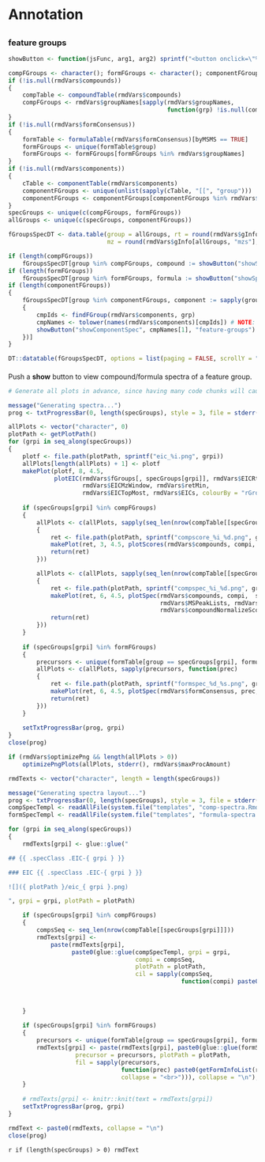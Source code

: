 <style>
.specClass {
    display: none;
}
</style>

<script>`r readAllFile(system.file("js", "utils-report.js", package = "patRoon"))`</script>

Annotation {data-orientation=rows}
===

##

### feature groups

```r
showButton <- function(jsFunc, arg1, arg2) sprintf("<button onclick=\"%s('%s', '%s');\" style=\"padding: 0px 3px 0px 3px\">show</button>", jsFunc, arg1, arg2)

compFGroups <- character(); formFGroups <- character(); componentFGroups <- character()
if (!is.null(rmdVars$compounds))
{
    compTable <- compoundTable(rmdVars$compounds)
    compFGroups <- rmdVars$groupNames[sapply(rmdVars$groupNames,
                                             function(grp) !is.null(compTable[[grp]]) && nrow(compTable[[grp]]) > 0)]
}
if (!is.null(rmdVars$formConsensus))
{
    formTable <- formulaTable(rmdVars$formConsensus)[byMSMS == TRUE]
    formFGroups <- unique(formTable$group)
    formFGroups <- formFGroups[formFGroups %in% rmdVars$groupNames]
}
if (!is.null(rmdVars$components))
{
    cTable <- componentTable(rmdVars$components)
    componentFGroups <- unique(unlist(sapply(cTable, "[[", "group")))
    componentFGroups <- componentFGroups[componentFGroups %in% rmdVars$groupNames]
}
specGroups <- unique(c(compFGroups, formFGroups))
allGroups <- unique(c(specGroups, componentFGroups))

fGroupsSpecDT <- data.table(group = allGroups, rt = round(rmdVars$gInfo[allGroups, "rts"], 2),
                            mz = round(rmdVars$gInfo[allGroups, "mzs"], 5))

if (length(compFGroups))
    fGroupsSpecDT[group %in% compFGroups, compound := showButton("showSpec", match(group, allGroups), "comp")]
if (length(formFGroups))
    fGroupsSpecDT[group %in% formFGroups, formula := showButton("showSpec", match(group, allGroups), "form")]
if (length(componentFGroups))
{
    fGroupsSpecDT[group %in% componentFGroups, component := sapply(group, function(grp)
    {
        cmpIds <- findFGroup(rmdVars$components, grp)
        cmpNames <- tolower(names(rmdVars$components)[cmpIds]) # NOTE: headings are automatically made lowercase
        showButton("showComponentSpec", cmpNames[1], "feature-groups") # UNDONE: multiple indices
    })]
}

DT::datatable(fGroupsSpecDT, options = list(paging = FALSE, scrollY = "200px"), escape = FALSE)
```

####

<div id="noSpecSelected">Push a **show** button to view compound/formula spectra of a feature group.</div>

```r
# Generate all plots in advance, since having many code chunks will cause a lot of overhead.

message("Generating spectra...")
prog <- txtProgressBar(0, length(specGroups), style = 3, file = stderr())

allPlots <- vector("character", 0)
plotPath <- getPlotPath()
for (grpi in seq_along(specGroups))
{
    plotf <- file.path(plotPath, sprintf("eic_%i.png", grpi))
    allPlots[length(allPlots) + 1] <- plotf
    makePlot(plotf, 8, 4.5,
             plotEIC(rmdVars$fGroups[, specGroups[grpi]], rmdVars$EICRtWindow,
                     rmdVars$EICMzWindow, rmdVars$retMin,
                     rmdVars$EICTopMost, rmdVars$EICs, colourBy = "rGroup"))
    
    if (specGroups[grpi] %in% compFGroups)
    {
        allPlots <- c(allPlots, sapply(seq_len(nrow(compTable[[specGroups[grpi]]])), function(compi)
        {
            ret <- file.path(plotPath, sprintf("compscore_%i_%d.png", grpi, compi))
            makePlot(ret, 3, 4.5, plotScores(rmdVars$compounds, compi, specGroups[grpi]))
            return(ret)
        }))

        allPlots <- c(allPlots, sapply(seq_len(nrow(compTable[[specGroups[grpi]]])), function(compi)
        {
            ret <- file.path(plotPath, sprintf("compspec_%i_%d.png", grpi, compi))
            makePlot(ret, 6, 4.5, plotSpec(rmdVars$compounds, compi,  specGroups[grpi],
                                           rmdVars$MSPeakLists, rmdVars$formConsensus,
                                           rmdVars$compoundNormalizeScores))
            return(ret)
        }))
    }
    
    if (specGroups[grpi] %in% formFGroups)
    {
        precursors <- unique(formTable[group == specGroups[grpi], formula])
        allPlots <- c(allPlots, sapply(precursors, function(prec)
        {
            ret <- file.path(plotPath, sprintf("formspec_%d_%s.png", grpi, prec))
            makePlot(ret, 6, 4.5, plotSpec(rmdVars$formConsensus, prec, specGroups[grpi], rmdVars$MSPeakLists))
            return(ret)
        }))
    }
    
    setTxtProgressBar(prog, grpi)
}
close(prog)

if (rmdVars$optimizePng && length(allPlots > 0))
    optimizePngPlots(allPlots, stderr(), rmdVars$maxProcAmount)
```

```r
rmdTexts <- vector("character", length = length(specGroups))

message("Generating spectra layout...")
prog <- txtProgressBar(0, length(specGroups), style = 3, file = stderr())
compSpecTempl <- readAllFile(system.file("templates", "comp-spectra.Rmd", package = "patRoon"))
formSpecTempl <- readAllFile(system.file("templates", "formula-spectra.Rmd", package = "patRoon"))

for (grpi in seq_along(specGroups))
{
    rmdTexts[grpi] <- glue::glue("

## {{ .specClass .EIC-{ grpi } }}

### EIC {{ .specClass .EIC-{ grpi } }}

![]({ plotPath }/eic_{ grpi }.png)

", grpi = grpi, plotPath = plotPath)

    if (specGroups[grpi] %in% compFGroups)
    {
        compsSeq <- seq_len(nrow(compTable[[specGroups[grpi]]]))
        rmdTexts[grpi] <-
            paste(rmdTexts[grpi],
                  paste0(glue::glue(compSpecTempl, grpi = grpi,
                                    compi = compsSeq,
                                    plotPath = plotPath,
                                    cil = sapply(compsSeq,
                                                 function(compi) paste0(getCompInfoList(compTable[[specGroups[grpi]]],
                                                                                        compi, TRUE,
                                                                                        mergedCompoundNames(rmdVars$compounds)),
                                                                        collapse = "<br>"))), collapse = "\n"), sep = "\n")
    }
    
    if (specGroups[grpi] %in% formFGroups)
    {
        precursors <- unique(formTable[group == specGroups[grpi], formula])
        rmdTexts[grpi] <- paste(rmdTexts[grpi], paste0(glue::glue(formSpecTempl, grpi = grpi,
                   precursor = precursors, plotPath = plotPath,
                   fil = sapply(precursors,
                                function(prec) paste0(getFormInfoList(rmdVars$formConsensus, prec, specGroups[grpi]),
                                collapse = "<br>"))), collapse = "\n"), sep = "\n")
    }
    
    # rmdTexts[grpi] <- knitr::knit(text = rmdTexts[grpi])
    setTxtProgressBar(prog, grpi)
}

rmdText <- paste0(rmdTexts, collapse = "\n")
close(prog)
```

<!-- stuff everything together: https://stackoverflow.com/a/21730473 -->
`r if (length(specGroups) > 0) rmdText`
